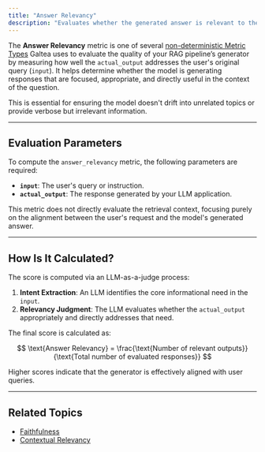 ```yaml
---
title: "Answer Relevancy"
description: "Evaluates whether the generated answer is relevant to the user’s input in a RAG pipeline."
---
```


The **Answer Relevancy** metric is one of several [non-deterministic Metric Types](/concepts/metric-type) Galtea uses to evaluate the quality of your RAG pipeline’s generator by measuring how well the `actual_output` addresses the user's original query (`input`). It helps determine whether the model is generating responses that are focused, appropriate, and directly useful in the context of the question.

This is essential for ensuring the model doesn't drift into unrelated topics or provide verbose but irrelevant information.

---

## Evaluation Parameters

To compute the `answer_relevancy` metric, the following parameters are required:

- **`input`**: The user's query or instruction.
- **`actual_output`**: The response generated by your LLM application.

This metric does not directly evaluate the retrieval context, focusing purely on the alignment between the user's request and the model's generated answer.

---

## How Is It Calculated?

The score is computed via an LLM-as-a-judge process:

1. **Intent Extraction**: An LLM identifies the core informational need in the `input`.
2. **Relevancy Judgment**: The LLM evaluates whether the `actual_output` appropriately and directly addresses that need.

The final score is calculated as:

$$
\text{Answer Relevancy} = \frac{\text{Number of relevant outputs}}{\text{Total number of evaluated responses}}
$$

Higher scores indicate that the generator is effectively aligned with user queries.

---

## Related Topics

- [Faithfulness](/concepts/product/metrics/faithfulness)
- [Contextual Relevancy](/concepts/product/metrics/contextual-relevancy)